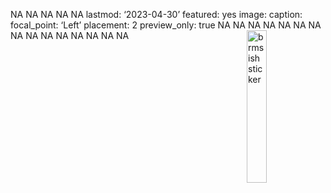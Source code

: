 NA
NA
NA
NA
NA
lastmod: '2023-04-30'
featured: yes
image:
  caption:
  focal_point: 'Left'
  placement: 2
  preview_only: true
NA
NA
NA
NA
NA
<img src="/post/brmsish_sticker.png" alt="brmsish sticker" align="right" width = "25%" height="25%"/>
NA
NA
NA
NA
NA
NA
NA
NA
NA
NA
